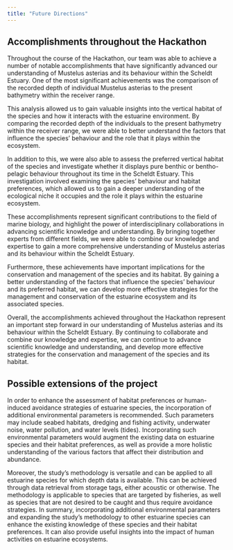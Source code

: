 ---
title: "Future Directions"
---

## Accomplishments throughout the Hackathon
Throughout the course of the Hackathon, our team was able to achieve a number of notable accomplishments that have significantly advanced our understanding of Mustelus asterias and its behaviour within the Scheldt Estuary. One of the most significant achievements was the comparison of the recorded depth of individual Mustelus asterias to the present bathymetry within the receiver range.

This analysis allowed us to gain valuable insights into the vertical habitat of the species and how it interacts with the estuarine environment. By comparing the recorded depth of the individuals to the present bathymetry within the receiver range, we were able to better understand the factors that influence the species' behaviour and the role that it plays within the ecosystem.

In addition to this, we were also able to assess the preferred vertical habitat of the species and investigate whether it displays pure benthic or bentho-pelagic behaviour throughout its time in the Scheldt Estuary. This investigation involved examining the species' behaviour and habitat preferences, which allowed us to gain a deeper understanding of the ecological niche it occupies and the role it plays within the estuarine ecosystem.

These accomplishments represent significant contributions to the field of marine biology, and highlight the power of interdisciplinary collaborations in advancing scientific knowledge and understanding. By bringing together experts from different fields, we were able to combine our knowledge and expertise to gain a more comprehensive understanding of Mustelus asterias and its behaviour within the Scheldt Estuary.

Furthermore, these achievements have important implications for the conservation and management of the species and its habitat. By gaining a better understanding of the factors that influence the species' behaviour and its preferred habitat, we can develop more effective strategies for the management and conservation of the estuarine ecosystem and its associated species.

Overall, the accomplishments achieved throughout the Hackathon represent an important step forward in our understanding of Mustelus asterias and its behaviour within the Scheldt Estuary. By continuing to collaborate and combine our knowledge and expertise, we can continue to advance scientific knowledge and understanding, and develop more effective strategies for the conservation and management of the species and its habitat.

## Possible extensions of the project

In order to enhance the assessment of habitat preferences or human-induced avoidance strategies of estuarine species, the incorporation of additional environmental parameters is recommended. Such parameters may include seabed habitats, dredging and fishing activity, underwater noise, water pollution, and water levels (tides). Incorporating such environmental parameters would augment the existing data on estuarine species and their habitat preferences, as well as provide a more holistic understanding of the various factors that affect their distribution and abundance.

Moreover, the study's methodology is versatile and can be applied to all estuarine species for which depth data is available. This can be achieved through data retrieval from storage tags, either acoustic or otherwise. The methodology is applicable to species that are targeted by fisheries, as well as species that are not desired to be caught and thus require avoidance strategies.
In summary, incorporating additional environmental parameters and expanding the study's methodology to other estuarine species can enhance the existing knowledge of these species and their habitat preferences. It can also provide useful insights into the impact of human activities on estuarine ecosystems.
